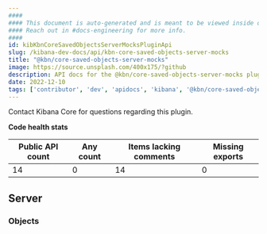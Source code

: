 ```yaml
---
####
#### This document is auto-generated and is meant to be viewed inside our experimental, new docs system.
#### Reach out in #docs-engineering for more info.
####
id: kibKbnCoreSavedObjectsServerMocksPluginApi
slug: /kibana-dev-docs/api/kbn-core-saved-objects-server-mocks
title: "@kbn/core-saved-objects-server-mocks"
image: https://source.unsplash.com/400x175/?github
description: API docs for the @kbn/core-saved-objects-server-mocks plugin
date: 2022-12-10
tags: ['contributor', 'dev', 'apidocs', 'kibana', '@kbn/core-saved-objects-server-mocks']
---
```




Contact Kibana Core for questions regarding this plugin.

**Code health stats**

| Public API count  | Any count | Items lacking comments | Missing exports |
|-------------------|-----------|------------------------|-----------------|
| 14 | 0 | 14 | 0 |

## Server

### Objects
<DocDefinitionList data={kbnCoreSavedObjectsServerMocksObj.server.objects}/>

